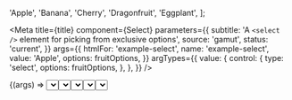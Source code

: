 

  'Apple',
  'Banana',
  'Cherry',
  'Dragonfruit',
  'Eggplant',
];

<Meta
  title={title}
  component={Select}
  parameters={{
    subtitle: 'A `<select />` element for picking from exclusive options',
    source: 'gamut',
    status: 'current',
  }}
  args={{
    htmlFor: 'example-select',
    name: 'example-select',
    value: 'Apple',
    options: fruitOptions,
  }}
  argTypes={{
    value: {
      control: {
        type: 'select',
        options: fruitOptions,
      },
    },
  }}
/>

<Canvas>
  <Story name="Select">{(args) => <Select {...args} />}</Story>
</Canvas>

<PropsTable story="Select" />

### Select States

<Canvas>
  <Story
    name="Disabled"
    args={{
      options: ['Disabled'],
      defaultValue: 'Disabled',
      disabled: true,
    }}
  >
    {(args) => <Select {...args} />}
  </Story>
  <Story
    name="Error"
    args={{ options: ['Error'], defaultValue: 'Error', error: true }}
  >
    {(args) => <Select {...args} />}
  </Story>
</Canvas>

### Select Size Variant

<Canvas>
  <Story
    name="Base"
    args={{
      options: ['Base', 'Regular Size', '"Normal'],
      defaultValue: 'Base',
    }}
  >
    {(args) => <Select {...args} />}
  </Story>
  <Story
    name="Small"
    args={{
      options: ['Small', 'Quite little'],
      defaultValue: 'Small',
      sizeVariant: 'small',
    }}
  >
    {(args) => <Select {...args} />}
  </Story>
</Canvas>
